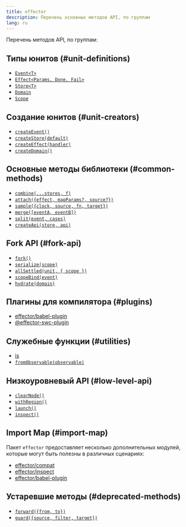 ```yaml
---
title: effector
description: Перечень основных методов API, по группам
lang: ru
---
```


Перечень методов API, по группам:

## Типы юнитов (#unit-definitions)

- [`Event<T>`](/ru/api/effector/Event)
- [`Effect<Params, Done, Fail>`](/ru/api/effector/Effect)
- [`Store<T>`](/ru/api/effector/Store)
- [`Domain`](/ru/api/effector/Domain)
- [`Scope`](/ru/api/effector/Scope)

## Создание юнитов (#unit-creators)

- [`createEvent()`](/ru/api/effector/createEvent)
- [`createStore(default)`](/ru/api/effector/createStore)
- [`createEffect(handler)`](/ru/api/effector/createEffect)
- [`createDomain()`](/ru/api/effector/createDomain)

## Основные методы библиотеки (#common-methods)

- [`combine(...stores, f)`](/ru/api/effector/combine)
- [`attach({effect, mapParams?, source?})`](/ru/api/effector/attach)
- [`sample({clock, source, fn, target})`](/ru/api/effector/sample)
- [`merge([eventA, eventB])`](/ru/api/effector/merge)
- [`split(event, cases)`](/ru/api/effector/split)
- [`createApi(store, api)`](/ru/api/effector/createApi)

## Fork API (#fork-api)

- [`fork()`](/ru/api/effector/fork)
- [`serialize(scope)`](/ru/api/effector/serialize)
- [`allSettled(unit, { scope })`](/ru/api/effector/allSettled)
- [`scopeBind(event)`](/ru/api/effector/scopeBind)
- [`hydrate(domain)`](/ru/api/effector/hydrate)

## Плагины для компилятора (#plugins)

- [effector/babel-plugin](/ru/api/effector/babel-plugin)
- [@effector-swc-plugin](/ru/api/effector/swc-plugin)

## Служебные функции (#utilities)

- [is](/ru/api/effector/is)
- [`fromObservable(observable)`](/ru/api/effector/fromObservable)

## Низкоуровневый API (#low-level-api)

- [`clearNode()`](/ru/api/effector/clearNode)
- [`withRegion()`](/ru/api/effector/withRegion)
- [`launch()`](/ru/api/effector/launch)
- [`inspect()`](/ru/api/effector/inspect)

## Import Map (#import-map)

Пакет `effector` предоставляет несколько дополнительных модулей, которые могут быть полезны в различных сценариях:

- [effector/compat](/ru/api/effector/module/compat)
- [effector/inspect](/ru/api/effector/module/inspect)
- [effector/babel-plugin](/ru/api/effector/module/babel-plugin)

## Устаревшие методы (#deprecated-methods)

- [`forward({from, to})`](/ru/api/effector/forward)
- [`guard({source, filter, target})`](/ru/api/effector/guard)
